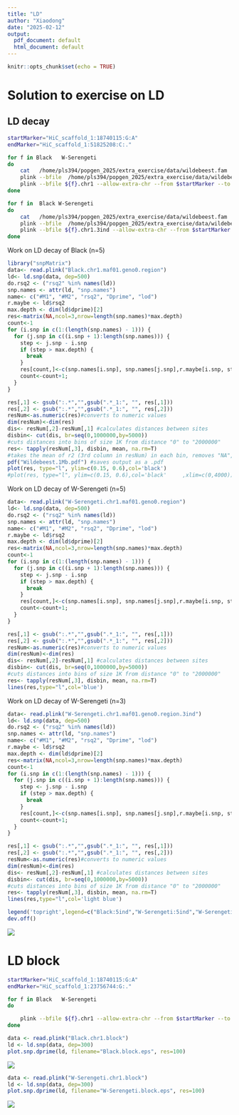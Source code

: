```yaml
---
title: "LD"
author: "Xiaodong"
date: "2025-02-12"
output:
  pdf_document: default
  html_document: default
---
```


```r
knitr::opts_chunk$set(echo = TRUE)
```

# Solution to exercise on LD

## LD decay

```bash
startMarker="HiC_scaffold_1:18740115:G:A"
endMarker="HiC_scaffold_1:51825208:C:."

for f in Black   W-Serengeti
do 
    cat   /home/pls394/popgen_2025/extra_exercise/data/wildebeest.fam | grep $f | cut -f1,2 | head -n5 > ${f}.txt
    plink --bfile  /home/pls394/popgen_2025/extra_exercise/data/wildebeest --keep ${f}.txt --chr HiC_scaffold_1  --allow-extra-chr  --make-bed --out ${f}.chr1
    plink --bfile ${f}.chr1 --allow-extra-chr --from $startMarker --to $endMarker --make-bed --out ${f}.chr1.maf01.geno0.region --geno 0 --maf 0.1
done

for f in  Black W-Serengeti
do 
    cat   /home/pls394/popgen_2025/extra_exercise/data/wildebeest.fam | grep $f | cut -f1,2 | head -n3 > ${f}.txt
    plink --bfile  /home/pls394/popgen_2025/extra_exercise/data/wildebeest --keep ${f}.txt --chr HiC_scaffold_1  --allow-extra-chr  --make-bed --out ${f}.chr1.3ind
    plink --bfile ${f}.chr1.3ind --allow-extra-chr --from $startMarker --to $endMarker --make-bed --out ${f}.chr1.maf01.geno0.region.3ind --geno 0 --maf 0.1
done
```

Work on LD decay of Black (n=5)

```r
library("snpMatrix")
data<- read.plink("Black.chr1.maf01.geno0.region")
ld<- ld.snp(data, dep=500)
do.rsq2 <- ("rsq2" %in% names(ld))
snp.names <- attr(ld, "snp.names")
name<- c("#M1", "#M2", "rsq2", "Dprime", "lod")
r.maybe <- ld$rsq2
max.depth <- dim(ld$dprime)[2]
res<-matrix(NA,ncol=3,nrow=length(snp.names)*max.depth)
count<-1
for (i.snp in c(1:(length(snp.names) - 1))) {
  for (j.snp in c((i.snp + 1):length(snp.names))) {
    step <- j.snp - i.snp
    if (step > max.depth) {
      break
    }
    res[count,]<-c(snp.names[i.snp], snp.names[j.snp],r.maybe[i.snp, step])
    count<-count+1;
  }
}

res[,1] <- gsub(":.*","",gsub(".*_1:", "", res[,1]))
res[,2] <- gsub(":.*","",gsub(".*_1:", "", res[,2]))
resNum<-as.numeric(res)#converts to numeric values
dim(resNum)<-dim(res)
dis<- resNum[,2]-resNum[,1] #calculates distances between sites
disbin<- cut(dis, br=seq(0,1000000,by=5000))
#cuts distances into bins of size 1K from distance "0" to "2000000"
res<- tapply(resNum[,3], disbin, mean, na.rm=T)
#takes the mean of r2 (3rd column in resNum) in each bin, removes "NA", and distances >2K
pdf("Wildebeest.1Mb.pdf") #saves output as a .pdf
plot(res, type="l", ylim=c(0.15, 0.6),col='black')
#plot(res, type="l", ylim=c(0.15, 0.6),col='black'     ,xlim=c(0,4000))
```

Work on LD decay of W-Serengeti (n=5)

```R
data<- read.plink("W-Serengeti.chr1.maf01.geno0.region")
ld<- ld.snp(data, dep=500)
do.rsq2 <- ("rsq2" %in% names(ld))
snp.names <- attr(ld, "snp.names")
name<- c("#M1", "#M2", "rsq2", "Dprime", "lod")
r.maybe <- ld$rsq2
max.depth <- dim(ld$dprime)[2]
res<-matrix(NA,ncol=3,nrow=length(snp.names)*max.depth)
count<-1
for (i.snp in c(1:(length(snp.names) - 1))) {
  for (j.snp in c((i.snp + 1):length(snp.names))) {
    step <- j.snp - i.snp
    if (step > max.depth) {
      break
    }
    res[count,]<-c(snp.names[i.snp], snp.names[j.snp],r.maybe[i.snp, step])
    count<-count+1;
  }
}

res[,1] <- gsub(":.*","",gsub(".*_1:", "", res[,1]))
res[,2] <- gsub(":.*","",gsub(".*_1:", "", res[,2]))
resNum<-as.numeric(res)#converts to numeric values
dim(resNum)<-dim(res)
dis<- resNum[,2]-resNum[,1] #calculates distances between sites
disbin<- cut(dis, br=seq(0,1000000,by=5000))
#cuts distances into bins of size 1K from distance "0" to "2000000"
res<- tapply(resNum[,3], disbin, mean, na.rm=T)
lines(res,type="l",col='blue')
```

Work on LD decay of W-Serengeti (n=3)

```R
data<- read.plink("W-Serengeti.chr1.maf01.geno0.region.3ind")
ld<- ld.snp(data, dep=500)
do.rsq2 <- ("rsq2" %in% names(ld))
snp.names <- attr(ld, "snp.names")
name<- c("#M1", "#M2", "rsq2", "Dprime", "lod")
r.maybe <- ld$rsq2
max.depth <- dim(ld$dprime)[2]
res<-matrix(NA,ncol=3,nrow=length(snp.names)*max.depth)
count<-1
for (i.snp in c(1:(length(snp.names) - 1))) {
  for (j.snp in c((i.snp + 1):length(snp.names))) {
    step <- j.snp - i.snp
    if (step > max.depth) {
      break
    }
    res[count,]<-c(snp.names[i.snp], snp.names[j.snp],r.maybe[i.snp, step])
    count<-count+1;
  }
}

res[,1] <- gsub(":.*","",gsub(".*_1:", "", res[,1]))
res[,2] <- gsub(":.*","",gsub(".*_1:", "", res[,2]))
resNum<-as.numeric(res)#converts to numeric values
dim(resNum)<-dim(res)
dis<- resNum[,2]-resNum[,1] #calculates distances between sites
disbin<- cut(dis, br=seq(0,1000000,by=5000))
#cuts distances into bins of size 1K from distance "0" to "2000000"
res<- tapply(resNum[,3], disbin, mean, na.rm=T)
lines(res,type="l",col='light blue')

legend('topright',legend=c("Black:5ind","W-Serengeti:5ind","W-Serengeti:3ind"),col=c('black','blue','lightblue'),pch=16)
dev.off()
```

![](Wildebeest.1Mb.png)

# LD block

```bash
startMarker="HiC_scaffold_1:18740115:G:A"
endMarker="HiC_scaffold_1:23756744:G:."

for f in Black   W-Serengeti
do 

    plink --bfile ${f}.chr1 --allow-extra-chr --from $startMarker --to $endMarker --make-bed --out ${f}.chr1.block --geno 0 --maf 0.1
done
```

```R
data <- read.plink("Black.chr1.block")
ld <- ld.snp(data, dep=300)
plot.snp.dprime(ld, filename="Black.block.eps", res=100)
```

![](Black.block.png)

```R
data <- read.plink("W-Serengeti.chr1.block")
ld <- ld.snp(data, dep=300)
plot.snp.dprime(ld, filename="W-Serengeti.block.eps", res=100)
```

![](W-Serengeti.block.png)
